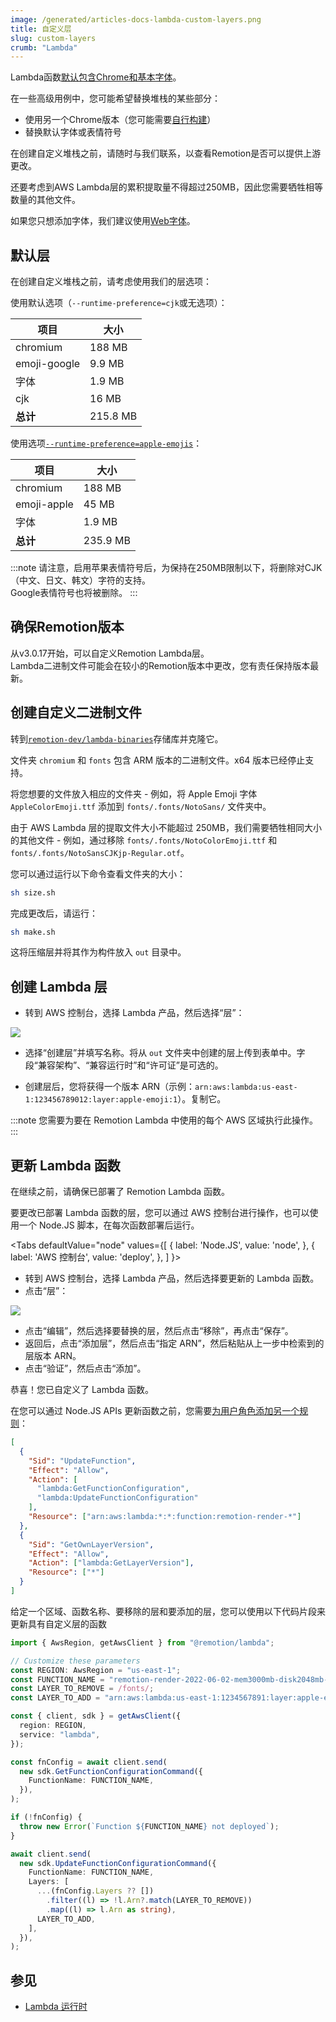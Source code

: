 ```yaml
---
image: /generated/articles-docs-lambda-custom-layers.png
title: 自定义层
slug: custom-layers
crumb: "Lambda"
---
```



Lambda函数[默认包含Chrome和基本字体](/docs/lambda/runtime)。

在一些高级用例中，您可能希望替换堆栈的某些部分：

- 使用另一个Chrome版本（您可能需要[自行构建](https://github.com/remotion-dev/chrome-build-instructions/tree/main)）
- 替换默认字体或表情符号

在创建自定义堆栈之前，请随时与我们联系，以查看Remotion是否可以提供上游更改。

还要考虑到AWS Lambda层的累积提取量不得超过250MB，因此您需要牺牲相等数量的其他文件。

如果您只想添加字体，我们建议使用[Web字体](/docs/fonts)。

## 默认层<AvailableFrom v="4.0.205"/>

在创建自定义堆栈之前，请考虑使用我们的层选项：

使用默认选项（`--runtime-preference=cjk`或无选项）：

| 项目         | 大小   |
|--------------|--------|
| chromium     | 188 MB   |
| emoji-google | 9.9 MB   |
| 字体        | 1.9 MB   |
| cjk          | 16 MB    |
| **总计**    | 215.8 MB |

使用选项[`--runtime-preference=apple-emojis`](/docs/lambda/deployfunction#runtimepreference)：

| 项目         | 大小   |
|--------------|--------|
| chromium     | 188 MB   |
| emoji-apple  | 45 MB    |
| 字体        | 1.9 MB   |
| **总计**    | 235.9 MB |

:::note
请注意，启用苹果表情符号后，为保持在250MB限制以下，将删除对CJK（中文、日文、韩文）字符的支持。  
Google表情符号也将被删除。
:::

## 确保Remotion版本

从v3.0.17开始，可以自定义Remotion Lambda层。  
Lambda二进制文件可能会在较小的Remotion版本中更改，您有责任保持版本最新。

## 创建自定义二进制文件

转到[`remotion-dev/lambda-binaries`](https://github.com/remotion-dev/lambda-binaries)存储库并克隆它。

文件夹 `chromium` 和 `fonts` 包含 ARM 版本的二进制文件。x64 版本已经停止支持。

将您想要的文件放入相应的文件夹 - 例如，将 Apple Emoji 字体 `AppleColorEmoji.ttf` 添加到 `fonts/.fonts/NotoSans/` 文件夹中。

由于 AWS Lambda 层的提取文件大小不能超过 250MB，我们需要牺牲相同大小的其他文件 - 例如，通过移除 `fonts/.fonts/NotoColorEmoji.ttf` 和 `fonts/.fonts/NotoSansCJKjp-Regular.otf`。

您可以通过运行以下命令查看文件夹的大小：

```bash
sh size.sh
```

完成更改后，请运行：

```bash
sh make.sh
```

这将压缩层并将其作为构件放入 `out` 目录中。

## 创建 Lambda 层

- 转到 AWS 控制台，选择 Lambda 产品，然后选择“层”：

<img src="/img/lambda-layers-console.png" />

- 选择“创建层”并填写名称。将从 `out` 文件夹中创建的层上传到表单中。字段“兼容架构”、“兼容运行时”和“许可证”是可选的。

- 创建层后，您将获得一个版本 ARN（示例：`arn:aws:lambda:us-east-1:123456789012:layer:apple-emoji:1`）。复制它。

:::note
您需要为要在 Remotion Lambda 中使用的每个 AWS 区域执行此操作。
:::

## 更新 Lambda 函数

在继续之前，请确保已部署了 Remotion Lambda 函数。

要更改已部署 Lambda 函数的层，您可以通过 AWS 控制台进行操作，也可以使用一个 Node.JS 脚本，在每次函数部署后运行。

<Tabs
defaultValue="node"
values={[
{ label: 'Node.JS', value: 'node', },
{ label: 'AWS 控制台', value: 'deploy', },
]
}>
<TabItem value="deploy">

- 转到 AWS 控制台，选择 Lambda 产品，然后选择要更新的 Lambda 函数。
- 点击“层”：

<img src="/img/lambda-single-layer.png" />

- 点击“编辑”，然后选择要替换的层，然后点击“移除”，再点击“保存”。
- 返回后，点击“添加层”，然后点击“指定 ARN”，然后粘贴从上一步中检索到的层版本 ARN。
- 点击“验证”，然后点击“添加”。

恭喜！您已自定义了 Lambda 函数。

</TabItem>
<TabItem value="node">

在您可以通过 Node.JS APIs 更新函数之前，您需要[为用户角色添加另一个规则](/docs/lambda/setup#5-create-an-access-key-for-the-user)：

```json
[
  {
    "Sid": "UpdateFunction",
    "Effect": "Allow",
    "Action": [
      "lambda:GetFunctionConfiguration",
      "lambda:UpdateFunctionConfiguration"
    ],
    "Resource": ["arn:aws:lambda:*:*:function:remotion-render-*"]
  },
  {
    "Sid": "GetOwnLayerVersion",
    "Effect": "Allow",
    "Action": ["lambda:GetLayerVersion"],
    "Resource": ["*"]
  }
]
```

给定一个区域、函数名称、要移除的层和要添加的层，您可以使用以下代码片段来更新具有自定义层的函数

```ts
import { AwsRegion, getAwsClient } from "@remotion/lambda";

// Customize these parameters
const REGION: AwsRegion = "us-east-1";
const FUNCTION_NAME = "remotion-render-2022-06-02-mem3000mb-disk2048mb-120sec";
const LAYER_TO_REMOVE = /fonts/;
const LAYER_TO_ADD = "arn:aws:lambda:us-east-1:1234567891:layer:apple-emoji:1";

const { client, sdk } = getAwsClient({
  region: REGION,
  service: "lambda",
});

const fnConfig = await client.send(
  new sdk.GetFunctionConfigurationCommand({
    FunctionName: FUNCTION_NAME,
  }),
);

if (!fnConfig) {
  throw new Error(`Function ${FUNCTION_NAME} not deployed`);
}

await client.send(
  new sdk.UpdateFunctionConfigurationCommand({
    FunctionName: FUNCTION_NAME,
    Layers: [
      ...(fnConfig.Layers ?? [])
        .filter((l) => !l.Arn?.match(LAYER_TO_REMOVE))
        .map((l) => l.Arn as string),
      LAYER_TO_ADD,
    ],
  }),
);
```

</TabItem>
</Tabs>

## 参见

- [Lambda 运行时](/docs/lambda/runtime)  

